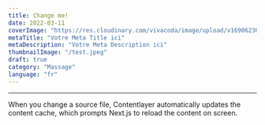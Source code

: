 ```yaml
---
title: Change me!
date: 2022-03-11
coverImage: "https://res.cloudinary.com/vivacoda/image/upload/v1690623033/ElevaSeo/idea-removebg.webp"
metaTitle: "Votre Meta Title ici"
metaDescription: "Votre Meta Description ici"
thumbnailImage: "/test.jpeg"
draft: true
category: "Massage"
language: "fr"
---
```


---

When you change a source file, Contentlayer automatically updates the content cache, which prompts Next.js to reload the content on screen.
